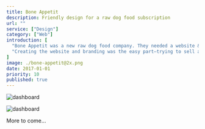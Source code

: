 ```yaml
---
title: Bone Appetit
description: Friendly design for a raw dog food subscription
url: ""
service: ["Design"]
category: ["Web"]
introduction: [
  "Bone Appetit was a new raw dog food company. They needed a website & branding that would get the company into a position to begin taking subscriptions.",
  "Creating the website and branding was the easy part—trying to sell a product from nothing in the pet food industry is the challenging part. So with the design I set out to create a vibrant and harmonious brand, that would stand out."
]
image: ./bone-appetit@2x.png
date: 2017-01-01
priority: 10
published: true
---
```


<div className="scroll scroll-offset flex items-start full -mb-16 -ml-1 md:-ml-8">
<Screen device="small">

  ![dashboard](./mobile/home-01@2x.png)

</Screen>
<Screen device="medium">

  ![dashboard](./desktop/home-01@2x.jpg)

</Screen>
</div>

<!--
## Where do you start when there’s nothing?
Initially, there wasn’t a name for the company let alone branding. All of this had to be considered before getting into the design of the website. The main question that needed asking, was how do potential customers trust this product? 

### Make it friendly and approachable
Looking at the various brands out there they take two approaches: friendly over clinical or clinical over friendly. 

I felt a more clinical approach could come across cold and off putting for a new product. As the more minimal brands can have science to back their product, which works for them from the perspective of being an owner. You can buy into that, but a product that has no science or credibility you have to find an edge.

## Raw dog food in a handy package
The main selling point of the product was its ease of use.
-->

<div className="content text-center pt-64 pb-24 font-bold text-f3">
More to come…
</div>